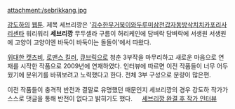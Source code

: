 attachment:/sebrikkang.jpg

[[강도하]]의 [[웹툰]]. 제목 세브리깡은 '[[김수한무거북이와두루미삼천갑자동방삭치치카포]]리사리센타 워리워리 '''세브리깡''' 무두셀라 구름이 허리케인에 담벼락 담벼락에 서생원 서생원에 고양이 고양이엔 바둑이 바둑이는 돌돌이'에서 따왔다.

[[위대한 캣츠비]], [[로맨스 킬러]], [[큐브릭]]으로 청춘 3부작을 마무리하고 새로운 마음으로 연재를 시작한 작품으로 2009년에 연재하였다. 인터뷰에 따르면 이전 작품들이 너무 어두웠기에 분위기를 바꿔보려고 노력했다고 한다. 전체 3부 구성으로 분량이 많은편. 

이전 작품들이 충격적 반전과 결말로 유명했던 때문인지 세브리깡의 경우 강도하 작가가 스스로 댓글을 통해 반전이 없다고 밝히기도 했다. 
　
[http://www.etnews.com/news/article.html?id=201002180066 세브리깡 완결 후 작가 인터뷰]
